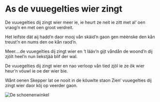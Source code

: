 
# As de vuuegelties wier zingt

<PoemAudio src={fragment} performer={readers.anja} />

<PoemText>

De vuuegelties dij zingt wier
meer ie, ie heurt ze neit
ie zitt met al’ oen vraog’n
en met oen groot verdreit.

Het leifste dät aij hadd’n
daor mooj vån skäid’n gaon
gen mèènske den kån treust’n
en nums den oe kån raod’n.

Meer....de vuuegelties dij zingt wier
en ‘t lääv’n gijt våndån
de woond’n dij zjölt heel’n
nun liekstjää blif der wal.

De vuuegelties dij zingt wier
en nao verloop vån tied
zjöl ie ze ôk wier heur’n
vöuwl ie oe der wier bie.

Wånt oenen Skepper lat oe
nooit in de köuwlte staon
Zien’ vuuegelties dij zingt wier
daor köj op veerder gaon.

</PoemText>

<Image src={deSchoenenwinkel} alt="De schoenenwinkel" />
